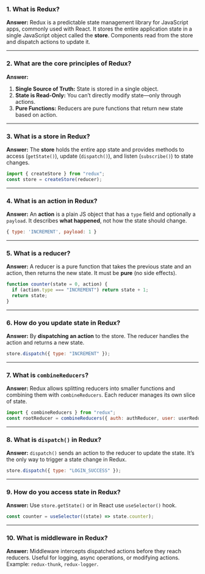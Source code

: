 ### 1. What is Redux?

**Answer:** Redux is a predictable state management library for JavaScript apps, commonly used with React.
It stores the entire application state in a single JavaScript object called the **store**.
Components read from the store and dispatch actions to update it.

---

### 2. What are the core principles of Redux?

**Answer:**

1. **Single Source of Truth:** State is stored in a single object.
2. **State is Read-Only:** You can’t directly modify state—only through actions.
3. **Pure Functions:** Reducers are pure functions that return new state based on action.

---

### 3. What is a store in Redux?

**Answer:**
The **store** holds the entire app state and provides methods to access (`getState()`), update (`dispatch()`), and listen (`subscribe()`) to state changes.

```js
import { createStore } from "redux";
const store = createStore(reducer);
```

---

### 4. What is an action in Redux?

**Answer:**
An **action** is a plain JS object that has a `type` field and optionally a `payload`.
It describes **what happened**, not how the state should change.

```js
{ type: 'INCREMENT', payload: 1 }
```

---

### 5. What is a reducer?

**Answer:**
A reducer is a pure function that takes the previous state and an action, then returns the new state.
It must be **pure** (no side effects).

```js
function counter(state = 0, action) {
  if (action.type === "INCREMENT") return state + 1;
  return state;
}
```

---

### 6. How do you update state in Redux?

**Answer:**
By **dispatching an action** to the store. The reducer handles the action and returns a new state.

```js
store.dispatch({ type: "INCREMENT" });
```

---

### 7. What is `combineReducers`?

**Answer:**
Redux allows splitting reducers into smaller functions and combining them with `combineReducers`.
Each reducer manages its own slice of state.

```js
import { combineReducers } from "redux";
const rootReducer = combineReducers({ auth: authReducer, user: userReducer });
```

---

### 8. What is `dispatch()` in Redux?

**Answer:**
`dispatch()` sends an action to the reducer to update the state.
It’s the only way to trigger a state change in Redux.

```js
store.dispatch({ type: "LOGIN_SUCCESS" });
```

---

### 9. How do you access state in Redux?

**Answer:**
Use `store.getState()` or in React use `useSelector()` hook.

```js
const counter = useSelector((state) => state.counter);
```

---

### 10. What is middleware in Redux?

**Answer:**
Middleware intercepts dispatched actions before they reach reducers.
Useful for logging, async operations, or modifying actions.
Example: `redux-thunk`, `redux-logger`.
